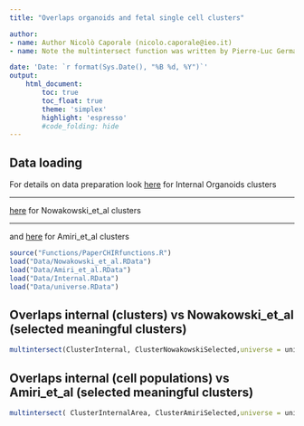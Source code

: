 ```yaml
---
title: "Overlaps organoids and fetal single cell clusters"

author:
- name: Author Nicolò Caporale (nicolo.caporale@ieo.it)
- name: Note the multintersect function was written by Pierre-Luc Germain (pierre-luc.germain@ieo.it)

date: 'Date: `r format(Sys.Date(), "%B %d, %Y")`'
output:
    html_document:
        toc: true
        toc_float: true
        theme: 'simplex'
        highlight: 'espresso'
        #code_folding: hide
---
```




## Data loading

For details on data preparation look [here](./DataPreparation/Internal/DataPreparation.html) for Internal Organoids clusters

***
[here](./DataPreparation/Nowakowski_et_al/DataPreparation.html) for Nowakowski_et_al clusters

***
and [here](./DataPreparation/Amiri_et_al/DataPreparation.html) for Amiri_et_al clusters

```r
source("Functions/PaperCHIRfunctions.R")
load("Data/Nowakowski_et_al.RData")
load("Data/Amiri_et_al.RData")
load("Data/Internal.RData")
load("Data/universe.RData")
```


## Overlaps internal (clusters) vs Nowakowski_et_al (selected meaningful clusters)
```r
multintersect(ClusterInternal, ClusterNowakowskiSelected,universe = universe)
```


## Overlaps internal (cell populations) vs Amiri_et_al (selected meaningful clusters)
```r
multintersect( ClusterInternalArea, ClusterAmiriSelected,universe = universe)
```


